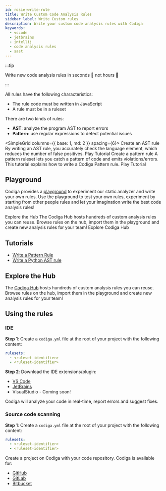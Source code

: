 ```yaml
---
id: rosie-write-rule
title: Write Custom Code Analysis Rules
sidebar_label: Write Custom rules
description: Write your custom code analysis rules with Codiga
keywords:
  - vscode
  - jetbrains
  - intellij
  - code analysis rules
  - sast
---
```


:::tip

Write new code analysis rules in seconds 💨 not hours 🥱

:::

All rules have the following characteristics:

- The rule code must be written in JavaScript
- A rule must be in a ruleset

There are two kinds of rules:

- **AST**: analyze the program AST to report errors
- **Pattern**: use regular expressions to detect potential issues

<SimpleGrid columns={{ base: 1, md: 2 }} spacing={6}>
  <Card>
    <Heading size="md" m={0}>
      Create an AST rule
    </Heading>
    <Text fontSize="sm" m={0} lineHeight="tall" flexGrow={2}>
      By writing an AST rule, you accurately check the language element, which
      reduces the number of false positives.
    </Text>
    <Link
      isExternal
      size="sm"
      variant="primary"
      href="http://app.codiga.io/hub/tutorial/ast-rules/get-started/"
    >
      Play Tutorial
    </Link>
  </Card>
  <Card>
    <Heading size="md" m={0}>
      Create a pattern rule
    </Heading>
    <Text fontSize="sm" m={0} lineHeight="tall" flexGrow={2}>
      A pattern ruleset lets you catch a pattern of code and emits
      violations/errors. This tutorial explains how to write a Codiga Pattern
      rule.
    </Text>
    <Link
      isExternal
      size="sm"
      variant="primary"
      href="http://app.codiga.io/hub/tutorial/pattern-rules/get-started/"
    >
      Play Tutorial
    </Link>
  </Card>
</SimpleGrid>

## Playground

Codiga provides a [playground](https://app.codiga.io/hub/playground) to experiment our
static analyzer and write your own rules. Use the playground to test your own rules,
experiment by starting from other people rules and let your imagination write the best
code analysis rules!

<Card>
  <Heading size="md" m={0}>
    Explore the Hub
  </Heading>
  <Text fontSize="sm" m={0} lineHeight="tall" flexGrow={2}>
    The Codiga Hub hosts hundreds of custom analysis rules you can reuse. Browse
    rules on the hub, import them in the playground and create new analysis
    rules for your team!
  </Text>
  <Link isExternal size="sm" variant="primary" href="http://app.codiga.io/hub/">
    Explore Codiga Hub
  </Link>
</Card>

## Tutorials

- [Write a Pattern Rule](/docs/rosie/tutorials/analysis-rule-tutorial-pattern)
- [Write a Python AST rule](/docs/rosie/tutorials/analysis-rule-tutorial-python-ast)

## Explore the Hub

The [Codiga Hub](https://app.codiga.io/hub/rulesets) hosts hundreds of custom
analysis rules you can reuse. Browse rules on the hub, import them in the
playground and create new analysis rules for your team!

## Using the rules

### IDE

**Step 1**: Create a `codiga.yml` file at the root of your project with the following content:

```yaml
rulesets:
  - <ruleset-identifier>
  - <ruleset-identifier>
```

**Step 2**: Download the IDE extensions/plugin:

- [VS Code](https://marketplace.visualstudio.com/items?itemName=codiga.vscode-plugin)
- [JetBrains](https://plugins.jetbrains.com/plugin/17969)
- VisualStudio - Coming soon!

Codiga will analyze your code in real-time, report errors and suggest fixes.

### Source code scanning

**Step 1**: Create a `codiga.yml` file at the root of your project with the following content:

```yaml
rulesets:
  - <ruleset-identifier>
  - <ruleset-identifier>
```

Create a project on Codiga with your code repository. Codiga is available for:

- [GitHub](https://github.com/apps/codiga)
- [GitLab](https://app.codiga.io)
- [Bitbucket](https://marketplace.atlassian.com/apps/1222117/codiga?hosting=cloud&tab=overview)
